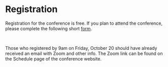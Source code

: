 
# Registration

Registration for the conference is free. If you plan to attend the conference, please complete the following short [form](https://docs.google.com/forms/d/e/1FAIpQLSeFfW5KyoOhVm9q1jgB3BBV80FDH0A-fnD4-gAWj0aGXQN07g/viewform?usp=pp_url).

<br/>

Those who registered by 9am on Friday, October 20 should have already received an email with Zoom and other info. The Zoom link can be found on the Schedule page of the conference website.